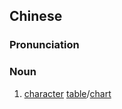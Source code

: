 {{also|字谱}}
==Chinese==
{{zh-forms|s=字谱}}

===Pronunciation===
{{zh-pron
|m=zìpǔ
|cat=n
}}

===Noun===
{{zh-noun}}

# [[character]] [[table]]/[[chart]]